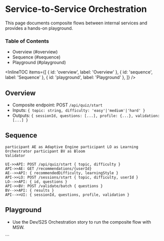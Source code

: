 # Service-to-Service Orchestration


<Meta title="Specs/Service-to-Service Orchestration" />
<a id="top"></a>

This page documents composite flows between internal services and provides a hands-on playground.

### Table of Contents

- Overview (#overview)
- Sequence (#sequence)
- Playground (#playground)

<InlineTOC
  items={[
    { id: 'overview', label: 'Overview' },
    { id: 'sequence', label: 'Sequence' },
    { id: 'playground', label: 'Playground' },
  ]}
/>

## Overview

<a id="overview"></a>
- Composite endpoint: POST `/api/quiz/start`
- Inputs: `{ topic: string, difficulty: 'easy'|'medium'|'hard' }`
- Outputs: `{ sessionId, questions: [...], profile: {...}, validation: [...] }`

## Sequence

<a id="sequence"></a>
```mermaid sequenceDiagram participant UI as App/Web participant API as API Gateway (composite)
participant AE as Adaptive Engine participant LO as Learning Orchestrator participant BV as Bloom
Validator

UI->>API: POST /api/quiz/start { topic, difficulty }
API->>AE: GET /recommendations/{userId}
AE-->>API: { recommendedDifficulty, learningStyle }
API->>LO: POST /sessions/start { topic, difficulty, userId }
LO-->>API: { id, questions }
API->>BV: POST /validate/batch { questions }
BV-->>API: { results }
API-->>UI: { sessionId, questions, profile, validation }

```

## Playground
<a id="playground"></a>
- Use the Dev/S2S Orchestration story to run the composite flow with MSW.

<Canvas>
  <Story id="dev-s2s-orchestration--default" />
</Canvas>

<BackToTop />
```

